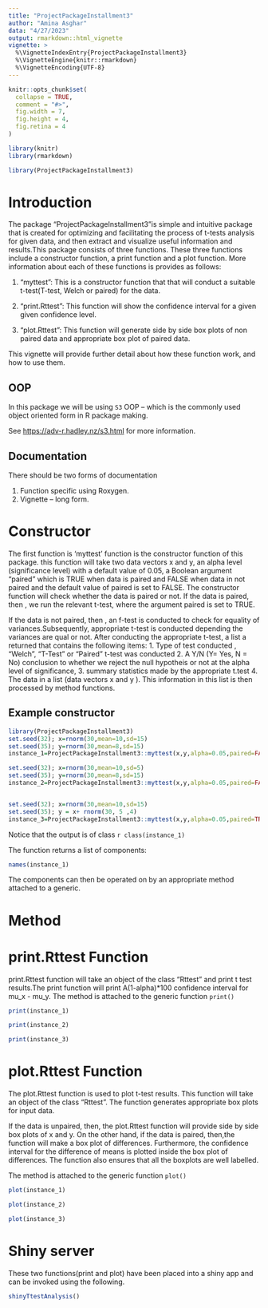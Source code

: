 ```yaml
---
title: "ProjectPackageInstallment3"
author: "Amina Asghar"
data: "4/27/2023"
output: rmarkdown::html_vignette
vignette: >
  %\VignetteIndexEntry{ProjectPackageInstallment3}
  %\VignetteEngine{knitr::rmarkdown}
  %\VignetteEncoding{UTF-8}
---
```


```r
knitr::opts_chunk$set(
  collapse = TRUE,
  comment = "#>",
  fig.width = 7,
  fig.height = 4,
  fig.retina = 4
)
```


```r
library(knitr)
library(rmarkdown)
```


```r
library(ProjectPackageInstallment3)
```

# Introduction
The package "ProjectPackageInstallment3"is simple and intuitive package that is 
created for optimizing and facilitating the process of t-tests analysis for 
given data, and then extract and visualize useful information and results.This 
package consists of three functions. These three functions include a constructor function, a print function and a plot function. More information about each of
these functions is provides as follows:

1. "myttest": This is a constructor function that that will conduct a suitable    
              t-test(T-test, Welch or paired) for the data.

2. "print.Rttest": This function will show the confidence interval for a given 
                   given confidence level. 

3. "plot.Rttest": This function will generate side by side box plots of non  
                  paired data and appropriate box plot of paired data.

This vignette will provide further detail about how these function work, and 
how to use them. 
 
## OOP
In this package we will be using `S3` OOP -- which is the commonly used object oriented form in R package making.

See <https://adv-r.hadley.nz/s3.html> for more information.

## Documentation

There should be two forms of documentation
  
  1. Function specific using Roxygen.
  2. Vignette -- long form.

# Constructor

The first function is 'myttest' function is the constructor function of this package. this function will 
take two data vectors x and y, an alpha level (significance level)  with a 
default value of 0.05, a Boolean argument "paired" which is TRUE when data is 
paired and FALSE when data in not paired and the default value of paired is set
to FALSE.   The constructor function will check whether the data is paired or
not. If the data is paired, then , we run the relevant t-test, where the 
argument paired is set to TRUE. 

If the data is not paired, then , an f-test is 
conducted to check for equality of variances.Subsequently,  appropriate t-test 
is conducted depending the variances are qual or not. After conducting the 
appropriate t-test, a list a returned that contains the following items:
1. Type of test conducted , "Welch", "T-Test" 
or "Paired" t-test was conducted
2. A Y/N (Y= Yes, N = No) conclusion to whether we reject the null hypotheis or
not at the alpha level of significance, 
3. summary statistics made by the appropriate t.test
4. The data in a list (data vectors x and y ).
This information in this list is then processed by method functions. 

## Example constructor 
```r
library(ProjectPackageInstallment3)
set.seed(32); x=rnorm(30,mean=10,sd=15)
set.seed(35); y=rnorm(30,mean=8,sd=15)
instance_1=ProjectPackageInstallment3::myttest(x,y,alpha=0.05,paired=FALSE)

set.seed(32); x=rnorm(30,mean=10,sd=5)
set.seed(35); y=rnorm(30,mean=8,sd=15)
instance_2=ProjectPackageInstallment3::myttest(x,y,alpha=0.05,paired=FALSE)


set.seed(32); x=rnorm(30,mean=10,sd=15)
set.seed(35); y = x+ rnorm(30, 5 ,4)
instance_3=ProjectPackageInstallment3::myttest(x,y,alpha=0.05,paired=TRUE)
```

Notice that the output is of class `r class(instance_1)`

The function returns a list of components:
```r
names(instance_1)
```

The components can then be operated on by an appropriate method attached to a generic.

# Method


# print.Rttest Function

print.Rttest function will take an object of the class "Rttest" and print t test
results.The print function will print A(1-alpha)*100 confidence interval for
mu_x - mu_y. 
The method is attached to the generic function `print()`

```r
print(instance_1)
```

```r
print(instance_2)
```

```r
print(instance_3)
```


# plot.Rttest Function
The plot.Rttest function is used to plot t-test results. This function will take
an object of the class "Rttest". The function generates appropriate box plots 
for input data. 

If the data is unpaired, then, the plot.Rttest function will provide side by 
side box plots of x and y. On the other hand, if the data is paired, then,the 
function will make a box plot of differences. Furthermore, the confidence 
interval  for the difference of means is plotted inside the box plot of 
differences. The function also ensures that all the boxplots are well labelled. 

The method is attached to the generic function `plot()`
```r
plot(instance_1)
```

```r
plot(instance_2)
```

```r
plot(instance_3)
```


# Shiny server

These two functions(print and plot) have been placed into a shiny app and can be
invoked using the following. 

```r
shinyTtestAnalysis()
```
